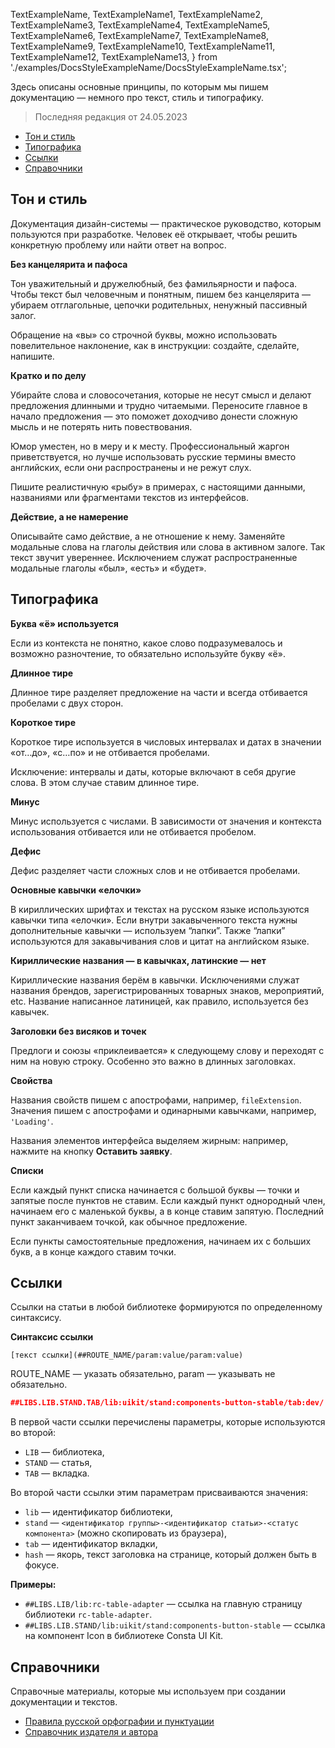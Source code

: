 
  TextExampleName,
  TextExampleName1,
  TextExampleName2,
  TextExampleName3,
  TextExampleName4,
  TextExampleName5,
  TextExampleName6,
  TextExampleName7,
  TextExampleName8,
  TextExampleName9,
  TextExampleName10,
  TextExampleName11,
  TextExampleName12,
  TextExampleName13,
} from './examples/DocsStyleExampleName/DocsStyleExampleName.tsx';

Здесь описаны основные принципы, по которым мы пишем документацию — немного про текст, стиль и типографику.

> Последняя редакция от 24.05.2023

<MdxMenu>

- [Тон и стиль](#тон-и-стиль)
- [Типографика](#типографика)
- [Ссылки](#ссылки)
- [Справочники](#справочники)

</MdxMenu>

## Тон и стиль

Документация дизайн-системы — практическое руководство, которым пользуются при разработке. Человек её открывает, чтобы решить конкретную проблему или найти ответ на вопрос.

**Без канцелярита и пафоса**

Тон уважительный и дружелюбный, без фамильярности и пафоса. Чтобы текст был человечным и понятным, пишем без канцелярита — убираем отглагольные, цепочки родительных, ненужный пассивный залог.

Обращение на «вы» со строчной буквы, можно использовать повелительное наклонение, как в инструкции: создайте, сделайте, напишите.

<TextExampleName />

**Кратко и по делу**

Убирайте слова и словосочетания, которые не несут смысл и делают предложения длинными и трудно читаемыми. Переносите главное в начало предложения — это поможет доходчиво донести сложную мысль и не потерять нить повествования.

<TextExampleName2 />

Юмор уместен, но в меру и к месту. Профессиональный жаргон приветствуется, но лучше использовать русские термины вместо английских, если они распространены и не режут слух.

<TextExampleName4 />

Пишите реалистичную «рыбу» в примерах, с настоящими данными, названиями или фрагментами текстов из интерфейсов.

<TextExampleName3 />

**Действие, а не намерение**

Описывайте само действие, а не отношение к нему. Заменяйте модальные слова на глаголы действия или слова в активном залоге. Так текст звучит увереннее. Исключением служат распространенные модальные глаголы «был», «есть» и «будет».

<TextExampleName5 />

## Типографика

**Буква «ё» используется**

Если из контекста не понятно, какое слово подразумевалось и возможно разночтение, то обязательно используйте букву «ё».

<TextExampleName6 />

**Длинное тире**

Длинное тире разделяет предложение на части и всегда отбивается пробелами с двух сторон.

<TextExampleName7 />

**Короткое тире**

Короткое тире используется в числовых интервалах и датах в значении «от…до», «с…по» и не отбивается пробелами.

<TextExampleName8 />

Исключение: интервалы и даты, которые включают в себя другие слова. В этом случае ставим длинное тире.

<TextExampleName9 />

**Минус**

Минус используется с числами. В зависимости от значения и контекста использования отбивается или не отбивается пробелом.

<TextExampleName10 />

**Дефис**

Дефис разделяет части сложных слов и не отбивается пробелами.

<TextExampleName11 />

**Основные кавычки «елочки»**

В кириллических шрифтах и текстах на русском языке используются кавычки типа «елочки». Если внутри закавыченного текста нужны дополнительные кавычки — используем “лапки”. Также “лапки” используются для закавычивания слов и цитат на английском языке.

<TextExampleName12 />

**Кириллические названия — в кавычках, латинские — нет**

Кириллические названия берём в кавычки. Исключениями служат названия брендов, зарегистрированных товарных знаков, мероприятий, etc. Название написанное латиницей, как правило, используется без кавычек.

<TextExampleName13 />

**Заголовки без висяков и точек**

Предлоги и союзы «приклеивается» к следующему слову и переходят с ним на новую строку. Особенно это важно в длинных заголовках.

**Свойства**

Названия свойств пишем с апострофами, например, `fileExtension`. Значения пишем с апострофами и одинарными кавычками, например, `'Loading'`.

Названия элементов интерфейса выделяем жирным: например, нажмите на кнопку **Оставить заявку**.

**Списки**

Если каждый пункт списка начинается с большой буквы — точки и запятые после пунктов не ставим.
Если каждый пункт однородный член, начинаем его с маленькой буквы, а в конце ставим запятую. Последний пункт заканчиваем точкой, как обычное предложение.

Если пункты самостоятельные предложения, начинаем их с больших букв, а в конце каждого ставим точки.

## Ссылки

Ссылки на статьи в любой библиотеке формируются по определенному синтаксису.

**Синтаксис ссылки**

`[текст ссылки](##ROUTE_NAME/param:value/param:value)`

ROUTE_NAME — указать обязательно,
param — указывать не обязательно.

```json
##LIBS.LIB.STAND.TAB/lib:uikit/stand:components-button-stable/tab:dev/
```

В первой части ссылки перечислены параметры, которые используются во второй:

- `LIB` — библиотека,
- `STAND` — статья,
- `TAB` — вкладка.

Во второй части ссылки этим параметрам присваиваются значения:

- `lib` — идентификатор библиотеки,
- `stand` — `<идентификатор группы>-<идентификатор статьи>-<статус компонента>` (можно скопировать из браузера),
- `tab` — идентификатор вкладки,
- `hash` — якорь, текст заголовка на странице, который должен быть в фокусе.

**Примеры:**

- `##LIBS.LIB/lib:rc-table-adapter` — ссылка на главную страницу библиотеки `rc-table-adapter`.
- `##LIBS.LIB.STAND/lib:uikit/stand:components-button-stable` — ссылка на компонент Icon в библиотеке Consta UI Kit.

## Справочники

Справочные материалы, которые мы используем при создании документации и текстов.

- [Правила русской орфографии и пунктуации](http://orthographia.ru/)
- [Справочник издателя и автора](https://clck.ru/GQrLy)
